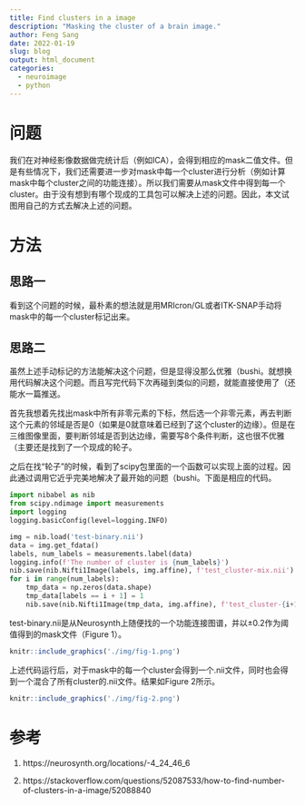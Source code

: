 ```yaml
---
title: Find clusters in a image
description: "Masking the cluster of a brain image."
author: Feng Sang
date: 2022-01-19
slug: blog
output: html_document
categories:
  - neuroimage
  - python
---
```


# 问题

我们在对神经影像数据做完统计后（例如ICA），会得到相应的mask二值文件。但是有些情况下，我们还需要进一步对mask中每一个cluster进行分析（例如计算mask中每个cluster之间的功能连接）。所以我们需要从mask文件中得到每一个cluster。由于没有想到有哪个现成的工具包可以解决上述的问题。因此，本文试图用自己的方式去解决上述的问题。

# 方法

## 思路一

看到这个问题的时候，最朴素的想法就是用MRIcron/GL或者ITK-SNAP手动将mask中的每一个cluster标记出来。

## 思路二

虽然上述手动标记的方法能解决这个问题，但是显得没那么优雅（bushi。就想换用代码解决这个问题。而且写完代码下次再碰到类似的问题，就能直接使用了（还能水一篇推送。

首先我想着先找出mask中所有非零元素的下标，然后选一个非零元素，再去判断这个元素的邻域是否是0（如果是0就意味着已经到了这个cluster的边缘）。但是在三维图像里面，要判断邻域是否到达边缘，需要写8个条件判断，这也很不优雅（主要还是找到了一个现成的轮子。

之后在找“轮子”的时候，看到了scipy包里面的一个函数可以实现上面的过程。因此通过调用它近乎完美地解决了最开始的问题（bushi。下面是相应的代码。

```python
import nibabel as nib
from scipy.ndimage import measurements
import logging
logging.basicConfig(level=logging.INFO)

img = nib.load('test-binary.nii')
data = img.get_fdata()
labels, num_labels = measurements.label(data)
logging.info(f'The number of cluster is {num_labels}')
nib.save(nib.Nifti1Image(labels, img.affine), f'test_cluster-mix.nii')
for i in range(num_labels):
    tmp_data = np.zeros(data.shape)
    tmp_data[labels == i + 1] = 1
    nib.save(nib.Nifti1Image(tmp_data, img.affine), f'test_cluster-{i+1}.nii')
```

test-binary.nii是从Neurosynth上随便找的一个功能连接图谱，并以±0.2作为阈值得到的mask文件（Figure 1）。

```r
knitr::include_graphics('./img/fig-1.png')
```


上述代码运行后，对于mask中的每一个cluster会得到一个.nii文件，同时也会得到一个混合了所有cluster的.nii文件。结果如Figure 2所示。

```r
knitr::include_graphics('./img/fig-2.png')
```

# 参考

1. https://neurosynth.org/locations/-4_24_46_6

2. https://stackoverflow.com/questions/52087533/how-to-find-number-of-clusters-in-a-image/52088840